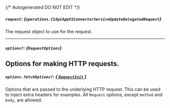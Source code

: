 {/* Autogenerated DO NOT EDIT  */}

##### `request`: *{`operations.C1ApiAppV1ConnectorServiceUpdateDelegatedRequest`}*
The request object to use for the request.

<Collapsible openLabel={Labels.showProperties} closeLabel={Labels.hideProperties}>
  <C1ApiAppV1ConnectorServiceUpdateDelegatedRequest />
</Collapsible>

---
##### `options?`: *{`RequestOptions`}*
Options for making HTTP requests.
---
##### `options.fetchOptions?`: [*{ `RequestInit` }*](https://developer.mozilla.org/en-US/docs/Web/API/Request/Request#options)
Options that are passed to the underlying HTTP request. This can be used to inject extra headers for examples. All `Request` options, except `method` and `body`, are allowed.

